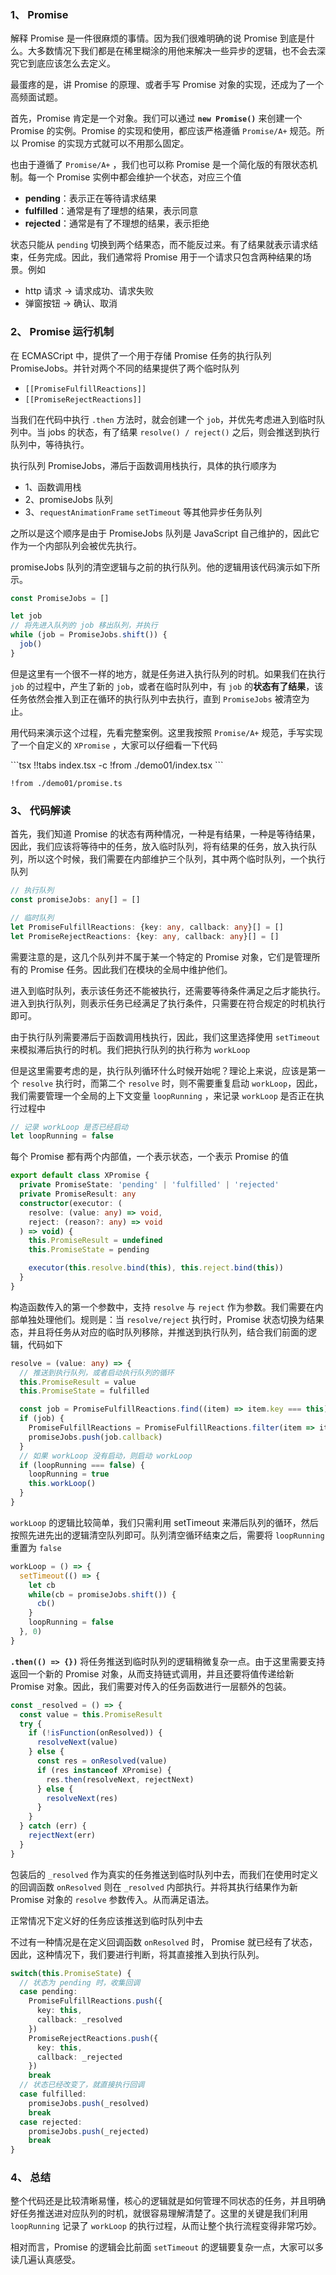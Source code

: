 

### **1、** Promise

解释 Promise 是一件很麻烦的事情。因为我们很难明确的说 Promise 到底是什么。大多数情况下我们都是在稀里糊涂的用他来解决一些异步的逻辑，也不会去深究它到底应该怎么去定义。

最蛋疼的是，讲 Promise 的原理、或者手写 Promise 对象的实现，还成为了一个高频面试题。


首先，Promise 肯定是一个对象。我们可以通过 __`new Promise()`__ 来创建一个 Promise 的实例。Promise 的实现和使用，都应该严格遵循 `Promise/A+` 规范。所以 Promise 的实现方式就可以不用那么固定。

也由于遵循了 `Promise/A+` ，我们也可以称 Promise 是一个简化版的有限状态机制。每一个 Promise 实例中都会维护一个状态，对应三个值

+ **pending**：表示正在等待请求结果
+ **fulfilled**：通常是有了理想的结果，表示同意
+ **rejected**：通常是有了不理想的结果，表示拒绝

状态只能从 `pending` 切换到两个结果态，而不能反过来。有了结果就表示请求结束，任务完成。因此，我们通常将 Promise 用于一个请求只包含两种结果的场景。例如

+ http 请求  -> 请求成功、请求失败
+ 弹窗按钮 -> 确认、取消


### **2、** Promise 运行机制

在 ECMASCript 中，提供了一个用于存储 Promise 任务的执行队列 PromiseJobs。并针对两个不同的结果提供了两个临时队列

+ `[[PromiseFulfillReactions]]`
+ `[[PromiseRejectReactions]]`


当我们在代码中执行 `.then` 方法时，就会创建一个 `job`，并优先考虑进入到临时队列中。当 jobs 的状态，有了结果 `resolve() / reject()` 之后，则会推送到执行队列中，等待执行。


执行队列 PromiseJobs，滞后于函数调用栈执行，具体的执行顺序为

+ 1、函数调用栈
+ 2、promiseJobs 队列
+ 3、`requestAnimationFrame` `setTimeout` 等其他异步任务队列


之所以是这个顺序是由于 PromiseJobs 队列是 JavaScript 自己维护的，因此它作为一个内部队列会被优先执行。

promiseJobs 队列的清空逻辑与之前的执行队列。他的逻辑用该代码演示如下所示。

```ts
const PromiseJobs = []

let job
// 将先进入队列的 job 移出队列，并执行
while (job = PromiseJobs.shift()) {
  job()
}
```

但是这里有一个很不一样的地方，就是任务进入执行队列的时机。如果我们在执行 `job` 的过程中，产生了新的 `job`，或者在临时队列中，有 `job` 的**状态有了结果**，该任务依然会推入到正在循环的执行队列中去执行，直到 `PromiseJobs` 被清空为止。


用代码来演示这个过程，先看完整案例。这里我按照 `Promise/A+` 规范，手写实现了一个自定义的 `XPromise` ，大家可以仔细看一下代码

<Demo01 />
<CodeTabs>
```tsx !!tabs index.tsx -c
!from ./demo01/index.tsx
```

```tsx !!tabs promise.ts -c
!from ./demo01/promise.ts
```
</CodeTabs>


### **3、** 代码解读

首先，我们知道 Promise 的状态有两种情况，一种是有结果，一种是等待结果，因此，我们应该将等待中的任务，放入临时队列，将有结果的任务，放入执行队列，所以这个时候，我们需要在内部维护三个队列，其中两个临时队列，一个执行队列

```ts
// 执行队列
const promiseJobs: any[] = []

// 临时队列
let PromiseFulfillReactions: {key: any, callback: any}[] = []
let PromiseRejectReactions: {key: any, callback: any}[] = []
```

需要注意的是，这几个队列并不属于某一个特定的 Promise 对象，它们是管理所有的 Promise 任务。因此我们在模块的全局中维护他们。

进入到临时队列，表示该任务还不能被执行，还需要等待条件满足之后才能执行。进入到执行队列，则表示任务已经满足了执行条件，只需要在符合规定的时机执行即可。

由于执行队列需要滞后于函数调用栈执行，因此，我们这里选择使用 `setTimeout` 来模拟滞后执行的时机。我们把执行队列的执行称为 `workLoop`

但是这里需要考虑的是，执行队列循环什么时候开始呢？理论上来说，应该是第一个 `resolve` 执行时，而第二个 `resolve` 时，则不需要重复启动 `workLoop`，因此，我们需要管理一个全局的上下文变量 `loopRunning` ，来记录 `workLoop` 是否正在执行过程中

```ts
// 记录 workLoop 是否已经启动
let loopRunning = false
```

每个 Promise 都有两个内部值，一个表示状态，一个表示 Promise 的值

```ts
export default class XPromise {
  private PromiseState: 'pending' | 'fulfilled' | 'rejected'
  private PromiseResult: any
  constructor(executor: (
    resolve: (value: any) => void, 
    reject: (reason?: any) => void
  ) => void) {
    this.PromiseResult = undefined
    this.PromiseState = pending

    executor(this.resolve.bind(this), this.reject.bind(this))
  }
}
```

构造函数传入的第一个参数中，支持 `resolve` 与 `reject` 作为参数。我们需要在内部单独处理他们。规则是：当 `resolve/reject` 执行时，Promise 状态切换为结果态，并且将任务从对应的临时队列移除，并推送到执行队列，结合我们前面的逻辑，代码如下

```ts
resolve = (value: any) => {
  // 推送到执行队列，或者启动执行队列的循环
  this.PromiseResult = value
  this.PromiseState = fulfilled

  const job = PromiseFulfillReactions.find((item) => item.key === this)
  if (job) {
    PromiseFulfillReactions = PromiseFulfillReactions.filter(item => item.key !== this)
    promiseJobs.push(job.callback)
  }
  // 如果 workLoop 没有启动，则启动 workLoop
  if (loopRunning === false) {
    loopRunning = true
    this.workLoop()
  }
}
```

`workLoop` 的逻辑比较简单，我们只需利用 setTimeout 来滞后队列的循环，然后按照先进先出的逻辑清空队列即可。队列清空循环结束之后，需要将 `loopRunning` 重置为 `false`

```ts
workLoop = () => {
  setTimeout(() => {
    let cb
    while(cb = promiseJobs.shift()) {
      cb()
    }
    loopRunning = false
  }, 0)
}
```

__`.then(() => {})`__  将任务推送到临时队列的逻辑稍微复杂一点。由于这里需要支持返回一个新的 Promise 对象，从而支持链式调用，并且还要将值传递给新 Promise 对象。因此，我们需要对传入的任务函数进行一层额外的包装。

```ts
const _resolved = () => {
  const value = this.PromiseResult
  try {
    if (!isFunction(onResolved)) {
      resolveNext(value)
    } else {
      const res = onResolved(value)
      if (res instanceof XPromise) {
        res.then(resolveNext, rejectNext)
      } else {
        resolveNext(res)
      }  
    }
  } catch (err) {
    rejectNext(err)
  }
}
```

包装后的 `_resolved` 作为真实的任务推送到临时队列中去，而我们在使用时定义的回调函数 `onResolved` 则在 `_resolved` 内部执行。并将其执行结果作为新 Promise 对象的 `resolve` 参数传入。从而满足语法。

正常情况下定义好的任务应该推送到临时队列中去

不过有一种情况是在定义回调函数 `onResolved` 时， Promise 就已经有了状态，因此，这种情况下，我们要进行判断，将其直接推入到执行队列。

```ts
switch(this.PromiseState) {
  // 状态为 pending 时，收集回调
  case pending: 
    PromiseFulfillReactions.push({
      key: this,
      callback: _resolved
    })
    PromiseRejectReactions.push({
      key: this,
      callback: _rejected
    })
    break
  // 状态已经改变了，就直接执行回调
  case fulfilled:
    promiseJobs.push(_resolved)
    break
  case rejected:
    promiseJobs.push(_rejected)
    break
}
```

### **4、** 总结

整个代码还是比较清晰易懂，核心的逻辑就是如何管理不同状态的任务，并且明确好任务推送进对应队列的时机，就很容易理解清楚了。这里的关键是我们利用 `loopRunning` 记录了 `workLoop` 的执行过程，从而让整个执行流程变得非常巧妙。

相对而言，Promise 的逻辑会比前面 `setTimeout` 的逻辑要复杂一点，大家可以多读几遍认真感受。